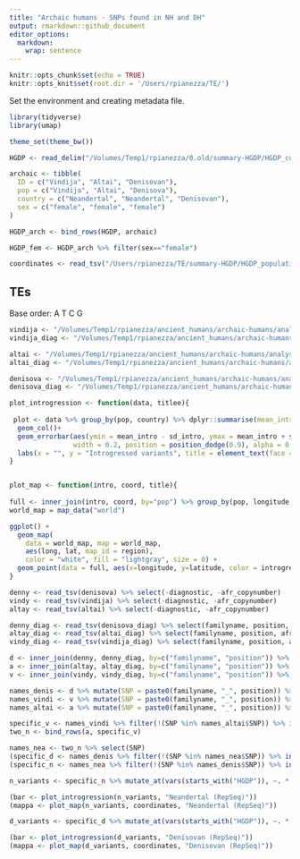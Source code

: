 ```yaml
---
title: "Archaic humans - SNPs found in NH and DH"
output: rmarkdown::github_document
editor_options: 
  markdown: 
    wrap: sentence
---
```


```r
knitr::opts_chunk$set(echo = TRUE)
knitr::opts_knit$set(root.dir = '/Users/rpianezza/TE/')
```

Set the environment and creating metadata file.
```r
library(tidyverse)
library(umap)

theme_set(theme_bw())

HGDP <- read_delim("/Volumes/Temp1/rpianezza/0.old/summary-HGDP/HGDP_cutoff_classified.tsv") %>% select(ID, sex, country, pop) %>% distinct()

archaic <- tibble(
  ID = c("Vindija", "Altai", "Denisovan"),
  pop = c("Vindija", "Altai", "Denisova"),
  country = c("Neandertal", "Neandertal", "Denisovan"),
  sex = c("female", "female", "female")
)

HGDP_arch <- bind_rows(HGDP, archaic)

HGDP_fem <- HGDP_arch %>% filter(sex=="female")

coordinates <- read_tsv("/Users/rpianezza/TE/summary-HGDP/HGDP_populationcoordinates.txt", col_names = c("pop", "region", "latitude", "longitude")) %>% select(pop, latitude, longitude)
```


## TEs

Base order: A T C G

```r
vindija <- "/Volumes/Temp1/rpianezza/ancient_humans/archaic-humans/analysis/diagnostic-variants/vindija"
vindija_diag <- "/Volumes/Temp1/rpianezza/ancient_humans/archaic-humans/analysis/diagnostic-variants/vindija_afr-arch"

altai <- "/Volumes/Temp1/rpianezza/ancient_humans/archaic-humans/analysis/diagnostic-variants/altai"
altai_diag <- "/Volumes/Temp1/rpianezza/ancient_humans/archaic-humans/analysis/diagnostic-variants/altai_afr-arch"

denisova <- "/Volumes/Temp1/rpianezza/ancient_humans/archaic-humans/analysis/diagnostic-variants/denisova"
denisova_diag <- "/Volumes/Temp1/rpianezza/ancient_humans/archaic-humans/analysis/diagnostic-variants/denisova_afr-arch"
```

```r
plot_introgression <- function(data, titlee){
  
 plot <- data %>% group_by(pop, country) %>% dplyr::summarise(mean_intro = mean(introgressed), sd_intro = sd(introgressed)) %>% ggplot(aes(x = reorder(pop, -mean_intro), y=mean_intro, fill=country))+
  geom_col()+
  geom_errorbar(aes(ymin = mean_intro - sd_intro, ymax = mean_intro + sd_intro), 
                width = 0.2, position = position_dodge(0.9), alpha = 0.5)+
  labs(x = "", y = "Introgressed variants", title = element_text(face = "bold", size = 14, titlee)) + theme(axis.text.x = element_text(angle = 90, vjust = 0.5, hjust=1), legend.position = "bottom", plot.title = element_text(hjust = 0.5))
}


plot_map <- function(intro, coord, title){
  
full <- inner_join(intro, coord, by="pop") %>% group_by(pop, longitude, latitude) %>% dplyr::summarise(introgressed = mean(introgressed), count = n())
world_map = map_data("world")

ggplot() +
  geom_map(
    data = world_map, map = world_map,
    aes(long, lat, map_id = region),
    color = "white", fill = "lightgray", size = 0) +
  geom_point(data = full, aes(x=longitude, y=latitude, color = introgressed, size = count)) + geom_errorbar() + scale_colour_gradient(low = "green", high = "red") + theme(legend.position="top") + theme(plot.title = element_text(hjust = 0.5)) + ggtitle(title) + labs(colour = "Introgressed variants", size = "Samples")
}
```

```r
denny <- read_tsv(denisova) %>% select(-diagnostic, -afr_copynumber)
vindy <- read_tsv(vindija) %>% select(-diagnostic, -afr_copynumber)
altay <- read_tsv(altai) %>% select(-diagnostic, -afr_copynumber)

denny_diag <- read_tsv(denisova_diag) %>% select(familyname, position, afr_copynumber, diagnostic)
altay_diag <- read_tsv(altai_diag) %>% select(familyname, position, afr_copynumber, diagnostic)
vindy_diag <- read_tsv(vindija_diag) %>% select(familyname, position, afr_copynumber, diagnostic)

d <- inner_join(denny, denny_diag, by=c("familyname", "position")) %>% mutate(SNP = paste0(familyname, "_", position)) %>% distinct()
a <- inner_join(altay, altay_diag, by=c("familyname", "position")) %>% mutate(SNP = paste0(familyname, "_", position)) %>% distinct()
v <- inner_join(vindy, vindy_diag, by=c("familyname", "position")) %>% mutate(SNP = paste0(familyname, "_", position)) %>% distinct()

names_denis <- d %>% mutate(SNP = paste0(familyname, "_", position)) %>% select(SNP)
names_vindi <- v %>% mutate(SNP = paste0(familyname, "_", position)) %>% select(SNP)
names_altai <- a %>% mutate(SNP = paste0(familyname, "_", position)) %>% select(SNP)

specific_v <- names_vindi %>% filter(!(SNP %in% names_altai$SNP)) %>% inner_join(v, by="SNP")
two_n <- bind_rows(a, specific_v)

names_nea <- two_n %>% select(SNP)
(specific_d <- names_denis %>% filter(!(SNP %in% names_nea$SNP)) %>% inner_join(d, by="SNP") %>% distinct())
(specific_n <- names_nea %>% filter(!(SNP %in% names_denis$SNP)) %>% inner_join(two_n, by="SNP") %>% distinct())
```

```r
n_variants <- specific_n %>% mutate_at(vars(starts_with("HGDP")), ~. * afr_copynumber) %>% filter(afr_copynumber<100) %>% select(-c(diagnostic, afr_copynumber, familyname, position)) %>% dplyr::summarise_all(~sum(. >1, na.rm=TRUE)) %>% t %>% as.data.frame() %>% rownames_to_column(var = "ID") %>% as_tibble() %>% dplyr::rename("introgressed" = "V1") %>% separate(ID, into=c("ID", "pop"), sep="-", remove=FALSE) %>% select(-pop) %>% inner_join(HGDP_fem, by="ID")

(bar <- plot_introgression(n_variants, "Neandertal (RepSeq)"))
(mappa <- plot_map(n_variants, coordinates, "Neandertal (RepSeq)"))
```

```r
d_variants <- specific_d %>% mutate_at(vars(starts_with("HGDP")), ~. * afr_copynumber) %>% filter(afr_copynumber<100) %>% select(-c(diagnostic, afr_copynumber, familyname, position)) %>% dplyr::summarise_all(~sum(. >1, na.rm=TRUE)) %>% t %>% as.data.frame() %>% rownames_to_column(var = "ID") %>% as_tibble() %>% dplyr::rename("introgressed" = "V1") %>% separate(ID, into=c("ID", "pop"), sep="-", remove=FALSE) %>% select(-pop) %>% inner_join(HGDP_fem, by="ID")

(bar <- plot_introgression(d_variants, "Denisovan (RepSeq)"))
(mappa <- plot_map(d_variants, coordinates, "Denisovan (RepSeq)"))
```
